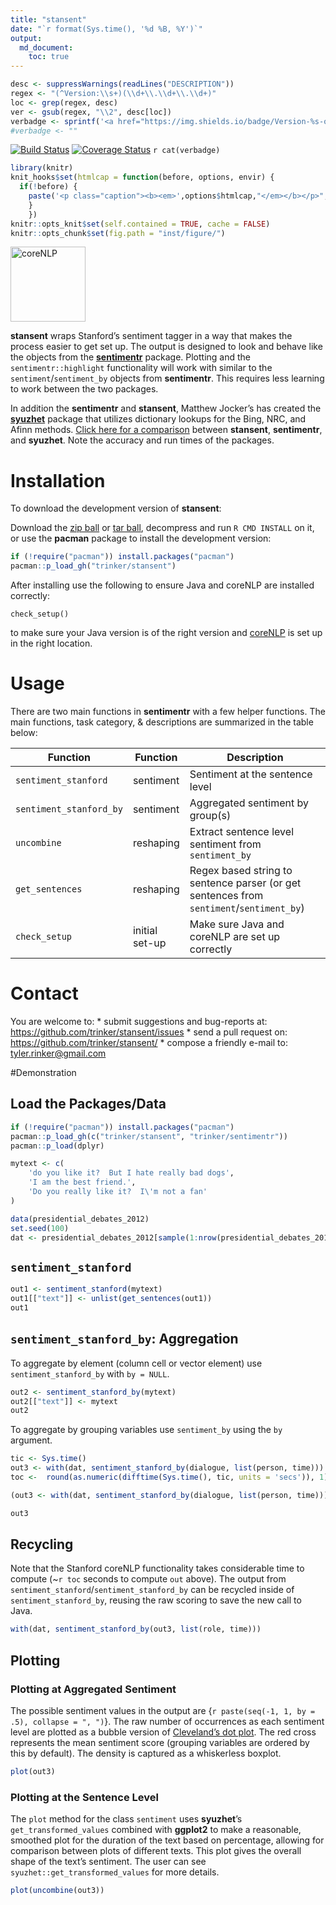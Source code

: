 ```yaml
---
title: "stansent"
date: "`r format(Sys.time(), '%d %B, %Y')`"
output:
  md_document:
    toc: true      
---
```


```r
desc <- suppressWarnings(readLines("DESCRIPTION"))
regex <- "(^Version:\\s+)(\\d+\\.\\d+\\.\\d+)"
loc <- grep(regex, desc)
ver <- gsub(regex, "\\2", desc[loc])
verbadge <- sprintf('<a href="https://img.shields.io/badge/Version-%s-orange.svg"><img src="https://img.shields.io/badge/Version-%s-orange.svg" alt="Version"/></a></p>', ver, ver)
#verbadge <- ""
````

[![Build Status](https://travis-ci.org/trinker/stansent.svg?branch=master)](https://travis-ci.org/trinker/stansent)
[![Coverage Status](https://coveralls.io/repos/trinker/stansent/badge.svg?branch=master)](https://coveralls.io/r/trinker/stansent?branch=master)
`r cat(verbadge)`

```r
library(knitr)
knit_hooks$set(htmlcap = function(before, options, envir) {
  if(!before) {
    paste('<p class="caption"><b><em>',options$htmlcap,"</em></b></p>",sep="")
    }
    })
knitr::opts_knit$set(self.contained = TRUE, cache = FALSE)
knitr::opts_chunk$set(fig.path = "inst/figure/")
```

<img src="inst/stansent_logo/core-nlp.jpg" width="120" alt="coreNLP">  

**stansent** wraps Stanford's sentiment tagger in a way that makes the process easier to get set up.  The output is designed to look and behave like the objects from the [**sentimentr**](https://github.com/trinker/sentimentr) package.  Plotting and the `sentimentr::highlight` functionality will work with  similar to the `sentiment`/`sentiment_by` objects from **sentimentr**.  This requires less learning to work between the two packages.  

In addition the **sentimentr** and **stansent**, Matthew Jocker's has created the [**syuzhet** ](http://www.matthewjockers.net/2015/02/02/syuzhet/) package that utilizes dictionary lookups for the Bing, NRC, and Afinn methods.  [Click here for a comparison](https://github.com/trinker/sentimentr#comparing-sentimentr-syuzhet-and-stanford) between **stansent**, **sentimentr**, and **syuzhet**.  Note the accuracy and run times of the packages.

# Installation

To download the development version of **stansent**:

Download the [zip ball](https://github.com/trinker/stansent/zipball/master) or [tar ball](https://github.com/trinker/stansent/tarball/master), decompress and run `R CMD INSTALL` on it, or use the **pacman** package to install the development version:

```r
if (!require("pacman")) install.packages("pacman")
pacman::p_load_gh("trinker/stansent")
```
After installing use the following to ensure Java and coreNLP are installed correctly:

```
check_setup()
```

to make sure your Java version is of the right version and [coreNLP](http://nlp.stanford.edu/software/corenlp.shtml) is set up in the right location.


# Usage

There are two main functions in **sentimentr** with a few helper functions.  The main functions, task category, & descriptions are summarized in the table below:


| Function                |  Function  |  Description                            |
|-------------------------|------------|-----------------------------------------|
| `sentiment_stanford`    | sentiment  | Sentiment at the sentence level         |
| `sentiment_stanford_by` | sentiment  | Aggregated sentiment by group(s)        |
| `uncombine`             | reshaping  | Extract sentence level sentiment from  `sentiment_by` |
| `get_sentences`         | reshaping  | Regex based string to sentence parser (or get sentences from `sentiment`/`sentiment_by`)|
| `check_setup`           | initial set-up |Make sure Java and coreNLP are set up correctly     |



# Contact

You are welcome to:
* submit suggestions and bug-reports at: <https://github.com/trinker/stansent/issues>
* send a pull request on: <https://github.com/trinker/stansent/>
* compose a friendly e-mail to: <tyler.rinker@gmail.com>

#Demonstration

## Load the Packages/Data

```r
if (!require("pacman")) install.packages("pacman")
pacman::p_load_gh(c("trinker/stansent", "trinker/sentimentr"))
pacman::p_load(dplyr)

mytext <- c(
    'do you like it?  But I hate really bad dogs',
    'I am the best friend.',
    'Do you really like it?  I\'m not a fan'
)

data(presidential_debates_2012)
set.seed(100)
dat <- presidential_debates_2012[sample(1:nrow(presidential_debates_2012), 100), ]
```

## `sentiment_stanford`

```r
out1 <- sentiment_stanford(mytext) 
out1[["text"]] <- unlist(get_sentences(out1))
out1
```

## `sentiment_stanford_by`: Aggregation

To aggregate by element (column cell or vector element) use `sentiment_stanford_by` with `by = NULL`.

```r
out2 <- sentiment_stanford_by(mytext) 
out2[["text"]] <- mytext
out2
```

To aggregate by grouping variables use `sentiment_by` using the `by` argument.

```r
tic <- Sys.time()
out3 <- with(dat, sentiment_stanford_by(dialogue, list(person, time)))
toc <-  round(as.numeric(difftime(Sys.time(), tic, units = 'secs')), 1)
```


```r
(out3 <- with(dat, sentiment_stanford_by(dialogue, list(person, time))))
```

```r
out3
```

## Recycling

Note that the Stanford coreNLP functionality takes considerable time to compute (~`r toc` seconds to compute `out` above).  The output from `sentiment_stanford`/`sentiment_stanford_by` can be recycled inside of `sentiment_stanford_by`, reusing the raw scoring to save the new call to Java.


```r
with(dat, sentiment_stanford_by(out3, list(role, time)))
```

## Plotting 

### Plotting at Aggregated Sentiment

The possible sentiment values in the output are {`r paste(seq(-1, 1, by = .5), collapse = ", ")`}.  The raw number of occurrences as each sentiment level are plotted as a bubble version of [Cleveland's dot plot](https://en.wikipedia.org/wiki/Dot_plot_(statistics)).  The red cross represents the mean sentiment score (grouping variables are ordered by this by default).  The density is captured as a whiskerless boxplot.


```r
plot(out3)
```

### Plotting at the Sentence Level

The `plot` method for the class `sentiment` uses **syuzhet**'s `get_transformed_values` combined with **ggplot2** to make a reasonable, smoothed plot for the duration of the text based on percentage, allowing for comparison between plots of different texts.  This plot gives the overall shape of the text's sentiment.  The user can see `syuzhet::get_transformed_values` for more details.

```r
plot(uncombine(out3))
```









